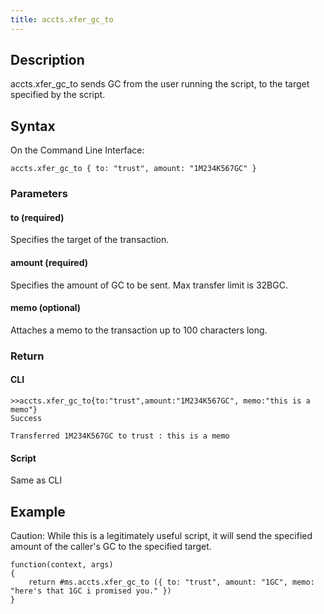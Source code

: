 ```yaml
---
title: accts.xfer_gc_to
---
```


## Description

accts.xfer_gc_to sends GC from the user running the script, to the target specified by the script.

## Syntax

On the Command Line Interface:

```
accts.xfer_gc_to { to: "trust", amount: "1M234K567GC" }
```

### Parameters

#### to (required)

Specifies the target of the transaction.

#### amount (required)

Specifies the amount of GC to be sent. Max transfer limit is 32BGC.

#### memo (optional)

Attaches a memo to the transaction up to 100 characters long.

### Return

#### CLI

```
>>accts.xfer_gc_to{to:"trust",amount:"1M234K567GC", memo:"this is a memo"}
Success

Transferred 1M234K567GC to trust : this is a memo
```

#### Script

Same as CLI

## Example

Caution: While this is a legitimately useful script, it will send the specified amount of the caller's GC to the specified target.

```
function(context, args)
{
	return #ms.accts.xfer_gc_to ({ to: "trust", amount: "1GC", memo: "here's that 1GC i promised you." })
}
```
